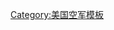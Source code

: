 {{military navigation
|name  = 美國駐歐空軍
|title = [[File:Roundel of the USAF.svg|28px|United States Air Force Roundrel]] [[美國駐歐空軍]]
|state = {{{state|autocollapse}}}
|listclass = hlist
|style = wide
|image =

|group1 = [[編號航空軍]]
|list1  =
* [[美国第三航空队|第三航空隊]]

|group2 = 基地
|list2  =
* [[拉姆施泰因空军基地|拉姆施泰因]]
* {{Link-en|斯潘達勒姆空軍基地|Spangdahlem Air Base|斯潘達勒姆}}
* [[阿维亚诺空军基地|阿維亞諾]]
* [[米登霍爾皇家空軍基地|皇家米登霍爾]]
* {{Link-en|雷肯希斯皇家空軍基地|RAF Lakenheath|皇家雷肯希斯}}
* {{Link-en|奧爾康伯里皇家空軍基地|RAF Alconbury|皇家奧爾康伯里}}
* [[拉日什空軍基地|拉日什]]

|group3 = 支援設施
|list3 =
* {{Link-en|謝夫爾空軍基地|Chièvres Air Base|謝夫爾}}
* {{Link-en|莫龍空軍基地|Morón Air Base|莫龍}}
* {{Link-en|亞克羅提利皇家空軍基地|RAF Akrotiri|皇家亞克羅提利}}
* {{Link-en|費爾福德皇家空軍基地|RAF Fairford|皇家費爾福德}}
* {{Link-en|莫爾斯沃斯皇家空軍基地|RAF Molesworth|皇家莫爾斯沃斯}}
* {{Link-en|聖維托德伊諾爾曼尼空軍基地|San Vito dei Normanni Air Station|聖維托}}
* [[斯图加特机场|斯圖加特]]
* {{Link-en|陶薩爾空軍基地|Taszár Air Base|陶薩爾}}
* [[图兹拉国际机场|圖茲拉]]
* [[因瑟利克空軍基地|因瑟利克]]

|group4 = 聯隊
|list4  =
* {{Link-en|美國空軍第31戰鬥機聯隊|31st Fighter Wing|第31戰鬥機聯隊}}
* {{Link-en|美國空軍第32航空作戰大隊|32nd Air Operations Group|第32航空作戰大隊}}
* {{Link-en|美國空軍第39基地聯隊|39th Air Base Wing|第39基地聯隊}}
* {{Link-en|美國空軍第52戰鬥機聯隊|52d Fighter Wing|第52戰鬥機聯隊}}
* {{Link-en|美國空軍第65基地聯隊|65th Air Base Wing|第65基地聯隊}}
* {{Link-en|美國空軍第48戰鬥機聯隊|48th Fighter Wing|第48戰鬥機聯隊}}
* {{Link-en|美國空軍第86空運聯隊|86th Airlift Wing|第86空運聯隊}}
* {{Link-en|美國空軍第100空中加油聯隊|100th Air Refueling Wing|第100空中加油聯隊}}
* {{Link-en|美國空軍第423基地大隊|423d Air Base Group|第423基地大隊}}
* {{Link-en|美國空軍第501戰鬥支援聯隊|501st Combat Support Wing|第501戰鬥支援聯隊}}
}}<noinclude>
{{collapsible option}}
[[Category:美国空军模板]]
</noinclude>